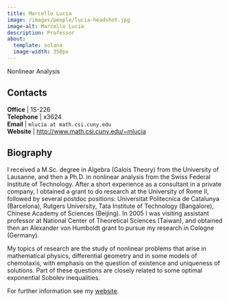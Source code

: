 ```yaml
---
title: Marcello Lucia
image: /images/people/lucia-headshot.jpg
image-alt: Marcello Lucia
description: Professor
about:
  template: solana
  image-width: 350px
---
```



Nonlinear Analysis


## Contacts

<i class="bi bi-door-open"></i> **Office** | 1S-226 <br/>
<i class="bi bi-telephone"></i> **Telephone** | x3624 <br/>
<i class="bi bi-mailbox"></i> **Email** | `mlucia at math.csi.cuny.edu` <br/>
<i class="bi bi-x-diamond"></i> **Website**  | [http://www.math.csi.cuny.edu/~mlucia](http://www.math.csi.cuny.edu/~mlucia) <br/>

## Biography

I received a M.Sc. degree in Algebra (Galois Theory) from the
University of Lausanne, and then a Ph.D.  in nonlinear analysis from
the Swiss Federal Institute of Technology. After a short experience as
a consultant in a private company, I obtained a grant to do research
at the University of Rome II, followed by several postdoc positions:
Universitat Politecnica de Catalunya (Barcelona), Rutgers University,
Tata Institute of Technology (Bangalore), Chinese Academy of Sciences
(Beijing).  In 2005 I was visiting assistant professor at
National Center of Theoretical Sciences (Taiwan), and obtained then an
Alexander von Humboldt grant to pursue my research in Cologne (Germany).


My topics of research are the study of nonlinear problems that arise
in mathematical physics, differential geometry and in some models of
chemotaxis, with emphasis on the question of existence and uniqueness
of solutions. Part of these questions are closely related to some
optimal exponential Sobolev inequalities.

For further information see my
[website](http://www.math.csi.cuny.edu/~mlucia/).


